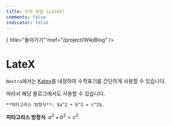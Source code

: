 ```yaml
---
title: 수학 문법 (LateX)
comments: false
indicator: false
---
```



<Cards>
<Card icon={<Icon.arrow_left/>} title="돌아가기" href="/project/WikiBlog" />
</Cards>

# LateX
`Nextra`에서는 [Katex](https://katex.org/)를 내장하여 수학표기를 간단하게 사용할 수 있습니다.

따라서 해당 블로그에서도 사용할 수 있습니다.

```md filename="Markdown"
**피타고라스 방정식**: $a^2 + b^2 = c^2$.
```
**피타고라스 방정식**: $a^2 + b^2 = c^2$.
